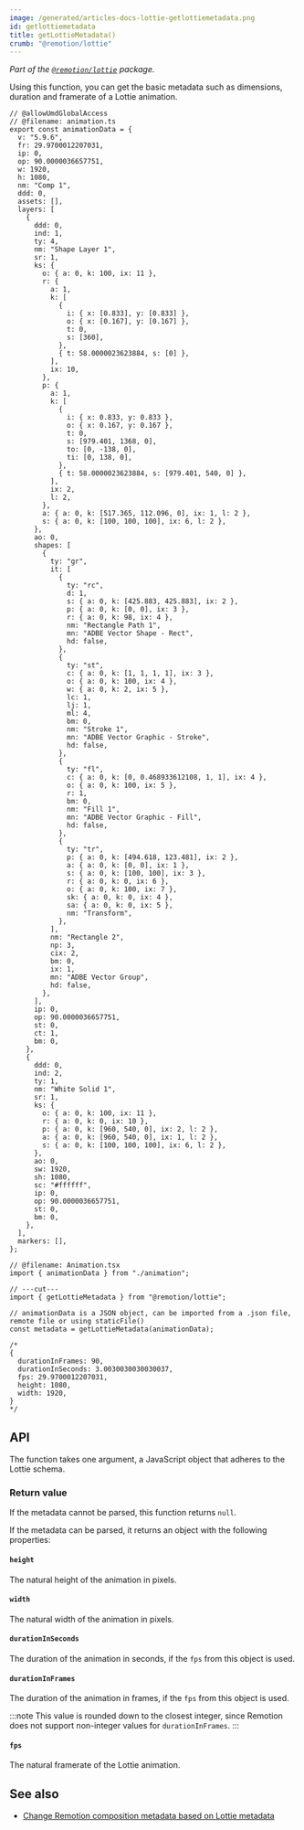 ```yaml
---
image: /generated/articles-docs-lottie-getlottiemetadata.png
id: getlottiemetadata
title: getLottieMetadata()
crumb: "@remotion/lottie"
---
```


_Part of the [`@remotion/lottie`](/docs/lottie) package._

Using this function, you can get the basic metadata such as dimensions, duration and framerate of a Lottie animation.

```tsx twoslash title="Animation.tsx"
// @allowUmdGlobalAccess
// @filename: animation.ts
export const animationData = {
  v: "5.9.6",
  fr: 29.9700012207031,
  ip: 0,
  op: 90.0000036657751,
  w: 1920,
  h: 1080,
  nm: "Comp 1",
  ddd: 0,
  assets: [],
  layers: [
    {
      ddd: 0,
      ind: 1,
      ty: 4,
      nm: "Shape Layer 1",
      sr: 1,
      ks: {
        o: { a: 0, k: 100, ix: 11 },
        r: {
          a: 1,
          k: [
            {
              i: { x: [0.833], y: [0.833] },
              o: { x: [0.167], y: [0.167] },
              t: 0,
              s: [360],
            },
            { t: 58.0000023623884, s: [0] },
          ],
          ix: 10,
        },
        p: {
          a: 1,
          k: [
            {
              i: { x: 0.833, y: 0.833 },
              o: { x: 0.167, y: 0.167 },
              t: 0,
              s: [979.401, 1368, 0],
              to: [0, -138, 0],
              ti: [0, 138, 0],
            },
            { t: 58.0000023623884, s: [979.401, 540, 0] },
          ],
          ix: 2,
          l: 2,
        },
        a: { a: 0, k: [517.365, 112.096, 0], ix: 1, l: 2 },
        s: { a: 0, k: [100, 100, 100], ix: 6, l: 2 },
      },
      ao: 0,
      shapes: [
        {
          ty: "gr",
          it: [
            {
              ty: "rc",
              d: 1,
              s: { a: 0, k: [425.883, 425.883], ix: 2 },
              p: { a: 0, k: [0, 0], ix: 3 },
              r: { a: 0, k: 98, ix: 4 },
              nm: "Rectangle Path 1",
              mn: "ADBE Vector Shape - Rect",
              hd: false,
            },
            {
              ty: "st",
              c: { a: 0, k: [1, 1, 1, 1], ix: 3 },
              o: { a: 0, k: 100, ix: 4 },
              w: { a: 0, k: 2, ix: 5 },
              lc: 1,
              lj: 1,
              ml: 4,
              bm: 0,
              nm: "Stroke 1",
              mn: "ADBE Vector Graphic - Stroke",
              hd: false,
            },
            {
              ty: "fl",
              c: { a: 0, k: [0, 0.468933612108, 1, 1], ix: 4 },
              o: { a: 0, k: 100, ix: 5 },
              r: 1,
              bm: 0,
              nm: "Fill 1",
              mn: "ADBE Vector Graphic - Fill",
              hd: false,
            },
            {
              ty: "tr",
              p: { a: 0, k: [494.618, 123.481], ix: 2 },
              a: { a: 0, k: [0, 0], ix: 1 },
              s: { a: 0, k: [100, 100], ix: 3 },
              r: { a: 0, k: 0, ix: 6 },
              o: { a: 0, k: 100, ix: 7 },
              sk: { a: 0, k: 0, ix: 4 },
              sa: { a: 0, k: 0, ix: 5 },
              nm: "Transform",
            },
          ],
          nm: "Rectangle 2",
          np: 3,
          cix: 2,
          bm: 0,
          ix: 1,
          mn: "ADBE Vector Group",
          hd: false,
        },
      ],
      ip: 0,
      op: 90.0000036657751,
      st: 0,
      ct: 1,
      bm: 0,
    },
    {
      ddd: 0,
      ind: 2,
      ty: 1,
      nm: "White Solid 1",
      sr: 1,
      ks: {
        o: { a: 0, k: 100, ix: 11 },
        r: { a: 0, k: 0, ix: 10 },
        p: { a: 0, k: [960, 540, 0], ix: 2, l: 2 },
        a: { a: 0, k: [960, 540, 0], ix: 1, l: 2 },
        s: { a: 0, k: [100, 100, 100], ix: 6, l: 2 },
      },
      ao: 0,
      sw: 1920,
      sh: 1080,
      sc: "#ffffff",
      ip: 0,
      op: 90.0000036657751,
      st: 0,
      bm: 0,
    },
  ],
  markers: [],
};

// @filename: Animation.tsx
import { animationData } from "./animation";

// ---cut---
import { getLottieMetadata } from "@remotion/lottie";

// animationData is a JSON object, can be imported from a .json file, remote file or using staticFile()
const metadata = getLottieMetadata(animationData);

/*
{
  durationInFrames: 90,
  durationInSeconds: 3.0030030030030037,
  fps: 29.9700012207031,
  height: 1080,
  width: 1920,
}
*/
```

## API

The function takes one argument, a JavaScript object that adheres to the Lottie schema.

### Return value

If the metadata cannot be parsed, this function returns `null`.

If the metadata can be parsed, it returns an object with the following properties:

#### `height`

The natural height of the animation in pixels.

#### `width`

The natural width of the animation in pixels.

#### `durationInSeconds`

The duration of the animation in seconds, if the `fps` from this object is used.

#### `durationInFrames`

The duration of the animation in frames, if the `fps` from this object is used.

:::note
This value is rounded down to the closest integer, since Remotion does not support non-integer values for `durationInFrames`.
:::

#### `fps`

The natural framerate of the Lottie animation.

## See also

- [Change Remotion composition metadata based on Lottie metadata](/docs/dynamic-metadata)

